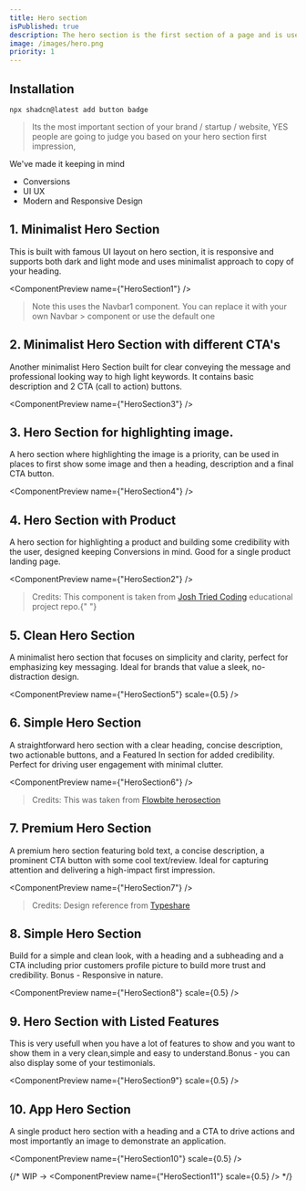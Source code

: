 ```yaml
---
title: Hero section
isPublished: true
description: The hero section is the first section of a page and is used to introduce the page content
image: /images/hero.png
priority: 1
---
```


## Installation

```tsx
npx shadcn@latest add button badge
```

> Its the most important section of your brand / startup / website, YES people are going to judge you based on your hero section first impression,

We've made it keeping in mind

- Conversions
- UI UX
- Modern and Responsive Design

## 1. Minimalist Hero Section

This is built with famous UI layout on hero section, it is responsive and supports both dark and light mode and uses minimalist approach to copy of your heading.

<ComponentPreview name={"HeroSection1"}  />

> Note this uses the Navbar1 component. You can replace it with your own Navbar > component or use
the default one

## 2. Minimalist Hero Section with different CTA's

Another minimalist Hero Section built for clear conveying the message and professional looking way to high light keywords. It contains basic description and 2 CTA (call to action) buttons.

<ComponentPreview name={"HeroSection3"} />

## 3. Hero Section for highlighting image.

A hero section where highlighting the image is a priority, can be used in places to first show some image and then a heading, description and a final CTA button.

<ComponentPreview name={"HeroSection4"}  />

## 4. Hero Section with Product

A hero section for highlighting a product and building some credibility with the user, designed keeping Conversions in mind. Good for a single product landing page.

<ComponentPreview name={"HeroSection2"} />

> Credits: This component is taken from [Josh Tried Coding](https://www.youtube.com/@joshtriedcoding) educational project repo.{" "}

## 5. Clean Hero Section
A minimalist hero section that focuses on simplicity and clarity, perfect for emphasizing key messaging. Ideal for brands that value a sleek, no-distraction design.


<ComponentPreview name={"HeroSection5"} scale={0.5} />


## 6. Simple Hero Section

A straightforward hero section with a clear heading, concise description, two actionable buttons, and a Featured In section for added credibility. Perfect for driving user engagement with minimal clutter.

<ComponentPreview name={"HeroSection6"} />
> Credits: This was taken from [Flowbite herosection](https://flowbite.com/blocks/marketing/hero/)

## 7. Premium Hero Section
A premium hero section featuring bold text, a concise description, a prominent CTA button with some cool text/review. Ideal for capturing attention and delivering a high-impact first impression.

<ComponentPreview name={"HeroSection7"}  />
> Credits: Design reference from [Typeshare](https://typeshare.co/)

## 8. Simple Hero Section
Build for a simple and clean look, with a heading and a subheading and a CTA including prior customers profile picture to build more trust and credibility. Bonus - Responsive in nature.

<ComponentPreview name={"HeroSection8"} scale={0.5} />

## 9. Hero Section with Listed Features
This is very usefull when you have a lot of features to show and you want to show them in a very clean,simple and easy to understand.Bonus - you can also display some of your testimonials.

<ComponentPreview name={"HeroSection9"} scale={0.5} />

## 10. App Hero Section
A single product hero section with a heading and a CTA to drive actions and most importantly an image to demonstrate an application. 

<ComponentPreview name={"HeroSection10"} scale={0.5} />



{/* WIP -> <ComponentPreview name={"HeroSection11"} scale={0.5} /> */}
